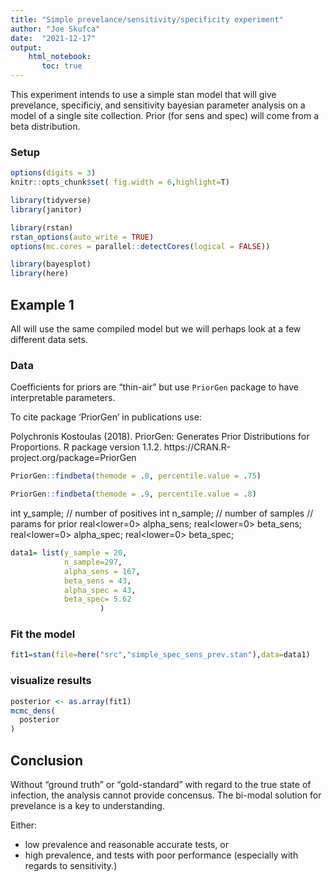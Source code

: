 ```yaml
---
title: "Simple prevelance/sensitivity/specificity experiment"
author: "Joe Skufca"
date:  "2021-12-17"
output: 
    html_notebook:
       toc: true
---
```


This experiment intends to use a simple stan model that will give prevelance, specificiy, and sensitivity bayesian parameter analysis on a model of a single site collection.  Prior (for sens and spec) will come from a beta distribution.

### Setup

```r
options(digits = 3)
knitr::opts_chunk$set( fig.width = 6,highlight=T)

library(tidyverse)
library(janitor)

library(rstan)
rstan_options(auto_write = TRUE)
options(mc.cores = parallel::detectCores(logical = FALSE))

library(bayesplot)
library(here)
```

## Example 1

All will use the same compiled model but we will perhaps look at a few different data sets.

### Data

Coefficients for priors are "thin-air" but use `PriorGen` package to have interpretable parameters.

To cite package ‘PriorGen’ in publications use:

  Polychronis Kostoulas (2018). PriorGen: Generates Prior Distributions
  for Proportions. R package version 1.1.2.
  https://CRAN.R-project.org/package=PriorGen

```r
PriorGen::findbeta(themode = .8, percentile.value = .75)
```


```r
PriorGen::findbeta(themode = .9, percentile.value = .8)
```


  int y_sample; // number of positives
  int n_sample; // number of samples
  // params for prior
  real<lower=0> alpha_sens;
  real<lower=0> beta_sens;
  real<lower=0> alpha_spec;
  real<lower=0> beta_spec;


```r
data1= list(y_sample = 20,
            n_sample=297,
            alpha_sens = 167,
            beta_sens = 43,
            alpha_spec = 43,
            beta_spec= 5.62
                    )
```

### Fit the model

```r
fit1=stan(file=here("src","simple_spec_sens_prev.stan"),data=data1)
```

### visualize results

```r
posterior <- as.array(fit1)
mcmc_dens(
  posterior
)
```

## Conclusion

Without "ground truth" or "gold-standard" with regard to the true state of infection, the analysis cannot provide concensus.  The bi-modal solution for prevelance is a key to understanding.

Either:

* low prevalence and reasonable accurate tests, or
* high prevalence, and tests with poor performance (especially with regards to sensitivity.)